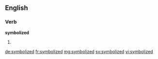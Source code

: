 ==English==

===Verb===
'''symbolized'''

# {{en-past of|symbolize}}

[[de:symbolized]]
[[fr:symbolized]]
[[mg:symbolized]]
[[sv:symbolized]]
[[vi:symbolized]]